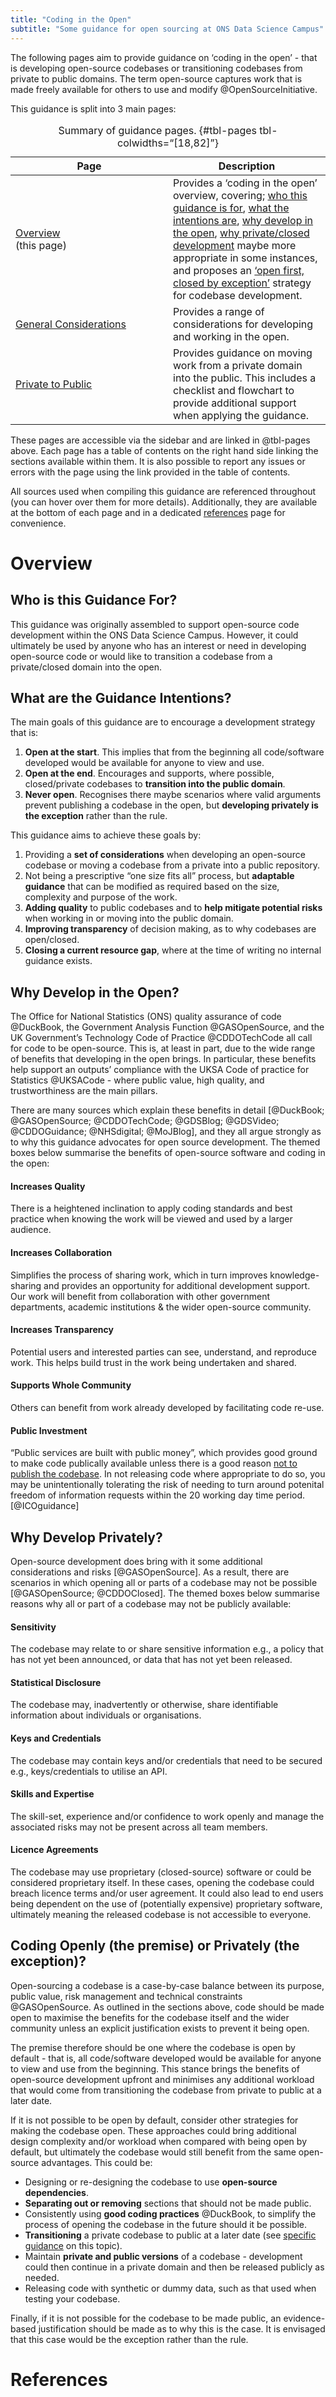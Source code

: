 ```yaml
---
title: "Coding in the Open"
subtitle: "Some guidance for open sourcing at ONS Data Science Campus"
---
```


The following pages aim to provide guidance on 'coding in the open' - that is developing open-source codebases or transitioning codebases from private to public domains. The term open-source captures work that is made freely available for others to use and modify @OpenSourceInitiative.

This guidance is split into 3 main pages:

| Page | Description | 
| --- | --- |
| [Overview](/index.qmd)<br>(this page) | Provides a 'coding in the open' overview, covering; [who this guidance is for](@sec-who-for), [what the intentions are](@sec-intentions), [why develop in the open](@sec-why-open), [why private/closed development](@sec-why-closed) maybe more appropriate in some instances, and proposes an ['open first, closed by exception'](@sec-open-v-closed) strategy for codebase development. |
| [General Considerations](/common/general_considerations.qmd) | Provides a range of considerations for developing and working in the open. |
| [Private to Public](/private_to_public/guidance.qmd) | Provides guidance on moving work from a private domain into the public. This includes a checklist and flowchart to provide additional support when applying the guidance. |

: Summary of guidance pages. {#tbl-pages tbl-colwidths="[18,82]"}

These pages are accessible via the sidebar and are linked in @tbl-pages above. Each page has a table of contents on the right hand side linking the sections available within them. It is also possible to report any issues or errors with the page using the link provided in the table of contents.

All sources used when compiling this guidance are referenced throughout (you can hover over them for more details). Additionally, they are available at the bottom of each page and in a dedicated [references](/common/references.qmd) page for convenience.

# Overview

## Who is this Guidance For? {#sec-who-for}

This guidance was originally assembled to support open-source code development within the ONS Data Science Campus. However, it could  ultimately be used by anyone who has an interest or need in developing open-source code or would like to transition a codebase from a private/closed domain into the open.

## What are the Guidance Intentions? {#sec-intentions}

The main goals of this guidance are to encourage a development strategy that is:

::: {.border .grid-margin-below}

::: {.orderd-list-div-margins}

1. **Open at the start**. This implies that from the beginning all code/software developed would be available for anyone to view and use. 
2. **Open at the end**. Encourages and supports, where possible, closed/private codebases to **transition into the public domain**.
3. **Never open**. Recognises there maybe scenarios where valid arguments prevent publishing a codebase in the open, but **developing privately is the exception** rather than the rule.

:::

:::

This guidance aims to achieve these goals by:

::: {.border .grid-margin-below}

::: {.orderd-list-div-margins}

1. Providing a **set of considerations** when developing an open-source codebase or moving a codebase from a private into a public repository. 
2. Not being a prescriptive "one size fits all" process, but **adaptable guidance** that can be modified as required based on the size, complexity and purpose of the work.
3. **Adding quality** to public codebases and to **help mitigate potential risks** when working in or moving into the public domain.
4. **Improving transparency** of decision making, as to why codebases are open/closed.
5. **Closing a current resource gap**, where at the time of writing no internal guidance exists.

:::

:::

## Why Develop in the Open? {#sec-why-open}

The Office for National Statistics (ONS) quality assurance of code @DuckBook, the Government Analysis Function @GASOpenSource, and the UK Government's Technology Code of Practice @CDDOTechCode all call for code to be open-source. This is, at least in part, due to the wide range of benefits that developing in the open brings. In particular, these benefits help support an outputs' compliance with the UKSA Code of practice for Statistics @UKSACode - where public value, high quality, and trustworthiness are the main pillars.

There are many sources which explain these benefits in detail [@DuckBook; @GASOpenSource; @CDDOTechCode; @GDSBlog; @GDSVideo; @CDDOGuidance; @NHSdigital; @MoJBlog], and they all argue strongly as to why this guidance advocates for open source development. The themed boxes below summarise the benefits of open-source software and coding in the open:

::: {.grid .grid-margin-below}

::: {.g-col-6 .border}

::: {.jumbotron}

#### **Increases Quality**
There is a heightened inclination to apply coding standards and best practice when knowing the work will be viewed and used by a larger audience.

:::

:::

::: {.g-col-6 .border}

::: {.jumbotron}

#### **Increases Collaboration**
Simplifies the process of sharing work, which in turn improves knowledge-sharing and provides an opportunity for additional development support. Our work will benefit from collaboration with other government departments, academic institutions & the wider open-source community.

:::

:::

:::

::: {.grid .grid-margin-below}

::: {.g-col-6 .border}

::: {.jumbotron}

#### **Increases Transparency**
Potential users and interested parties can see, understand, and reproduce work. This helps build trust in the work being undertaken and shared.

:::

:::

::: {.g-col-6 .border}

::: {.jumbotron}

#### **Supports Whole Community**
Others can benefit from work already developed by facilitating code re-use. 

:::

:::

:::

::: {.grid-margin-below}

::: {.g-col-6 .border}

::: {.jumbotron}

#### **Public Investment**
“Public services are built with public money”, which provides good ground to make code publically available unless there is a good reason [not to publish the codebase](@sec-why-closed). In not releasing code where appropriate to do so, you may be unintentionally tolerating the risk of needing to turn around potenital freedom of information requests within the 20 working day time period. [@ICOguidance]

:::

:::

::: 

## Why Develop Privately? {#sec-why-closed}

Open-source development does bring with it some additional considerations and risks [@GASOpenSource]. As a result, there are scenarios in which opening all or parts of a codebase may not be possible [@GASOpenSource; @CDDOClosed]. The themed boxes below summarise reasons why all or part of a codebase may not be publicly available:

::: {.grid .grid-margin-below}

::: {.g-col-6 .border}

::: {.jumbotron}

#### **Sensitivity**
The codebase may relate to or share sensitive information e.g., a policy that has not yet been announced, or data that has not yet been released.

:::

:::

::: {.g-col-6 .border}

::: {.jumbotron}

#### **Statistical Disclosure**
The codebase may, inadvertently or otherwise, share identifiable information about individuals or organisations.

:::

:::

:::

::: {.grid .grid-margin-below}

::: {.g-col-6 .border}

::: {.jumbotron}

#### **Keys and Credentials**
The codebase may contain keys and/or credentials that need to be secured e.g., keys/credentials to utilise an API.

:::

:::

::: {.g-col-6 .border}

::: {.jumbotron}

#### **Skills and Expertise**
The skill-set, experience and/or confidence to work openly and manage the associated risks may not be present across all team members.

:::

:::

:::

::: {.grid-margin-below}

::: {.g-col-6 .border}

::: {.jumbotron}

#### **Licence Agreements**
The codebase may use proprietary (closed-source) software or could be considered proprietary itself. In these cases, opening the codebase could breach licence terms and/or user agreement. It could also lead to end users being dependent on the use of (potentially expensive) proprietary software, ultimately meaning the released codebase is not accessible to everyone.

:::

:::

::: 

## Coding Openly (the premise) or Privately (the exception)? {#sec-open-v-closed}

Open-sourcing a codebase is a case-by-case balance between its purpose, public value, risk management and technical constraints @GASOpenSource. As outlined in the sections above, code should be made open to maximise the benefits for the codebase itself and the wider community unless an explicit justification exists to prevent it being open.

The premise therefore should be one where the codebase is open by default - that is, all code/software developed would be available for anyone to view and use from the beginning. This stance brings the benefits of open-source development upfront and minimises any additional workload that would come from transitioning the codebase from private to public at a later date.

If it is not possible to be open by default, consider other strategies for making the codebase open. These approaches could bring additional design complexity and/or workload when compared with being open by default, but ultimately the codebase would still benefit from the same open-source advantages. This could be:

::: {.border .grid-margin-below}

::: {.orderd-list-div-margins}

- Designing or re-designing the codebase to use **open-source dependencies**.
- **Separating out or removing** sections that should not be made public.
- Consistently using **good coding practices** @DuckBook, to simplify the process of opening the codebase in the future should it be possible.
- **Transitioning** a private codebase to public at a later date (see [specific guidance](/private_to_public/guidance.qmd) on this topic).
- Maintain **private and public versions** of a codebase - development could then continue in a private domain and then be released publicly as needed.
- Releasing code with synthetic or dummy data, such as that used when testing your codebase.

:::

:::

Finally, if it is not possible for the codebase to be made public, an evidence-based justification should be made as to why this is the case. It is envisaged that this case would be the exception rather than the rule.

# References

:::{#refs}
:::